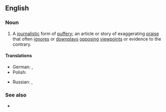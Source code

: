 ==English==

===Noun===
{{en-noun}}

# A [[journalistic]] form of [[puffery]]; an article or story of exaggerating [[praise]] that often [[ignore]]s or [[downplay]]s [[opposing]] [[viewpoint]]s or evidence to the contrary.

====Translations====
{{trans-top|journalistic puffery}}
* German: {{t+|de|Lobeshymne|f}}, {{t|de|Werbetext|m}}
* Polish: {{t|pl|laurka|f}}
{{trans-mid}}
* Russian: {{t+|ru|джинса́|f}}, {{t+|ru|заказу́ха|f}}
{{trans-bottom}}

===See also===
* {{l|en|hit piece}}